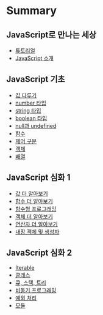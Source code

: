 # Summary

## JavaScript로 만나는 세상

- [튜토리얼](./pages/020-tutorial.md)
- [JavaScript 소개](./pages/100-javascript.md)

## JavaScript 기초

- [값 다루기](./pages/120-value-variable-type.md)
- [number 타입](./pages/130-number.md)
- [string 타입](./pages/140-string.md)
- [boolean 타입](./pages/150-boolean.md)
- [null과 undefined](./pages/160-null-undefined.md)
- [함수](./pages/170-function.md)
- [제어 구문](./pages/175-control-statement.md)
- [객체](./pages/180-object.md)
- [배열](./pages/190-array.md)

## JavaScript 심화 1

- [값 더 알아보기](./pages/220-value-in-depth.md)
- [함수 더 알아보기](./pages/230-function-in-depth.md)
- [함수형 프로그래밍](./pages/255-fp.md)
- [객체 더 알아보기](./pages/240-object-in-depth.md)
- [연산자 더 알아보기](./pages/245-operator-in-depth.md)
- [내장 객체 및 생성자](./pages/250-builtins.md)

## JavaScript 심화 2

- [Iterable](./pages/260-iteration.md)
- [클래스](./pages/270-class.md)
- [큐, 스택, 트리](./pages/282-data-structures.md)
- [비동기 프로그래밍](./pages/285-async.md)
- [예외 처리](./pages/290-exception.md)
- [모듈](./pages/293-module.md)
